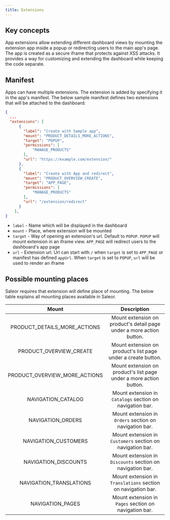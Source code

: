 ```yaml
---
title: Extensions
---
```


## Key concepts

App extensions allow extending different dashboard views by mounting the extension app inside a popup or redirecting users to the main app's page. 
The app is created as a secure iframe that protects against XSS attacks. 
It provides a way for customizing and extending the dashboard while keeping the code separate.

## Manifest
Apps can have multiple extensions. The extension is added by specifying it in the app's manifest. 
The below sample manifest defines two extensions that will be attached to the dashboard:

```json
{
  ...
  "extensions": [
      {
        "label": "Create with Sample app",
        "mount": "PRODUCT_DETAILS_MORE_ACTIONS",
        "target": "POPUP",
        "permissions": [
            "MANAGE_PRODUCTS"
        ],
        "url": "https://example.com/extension/"
      },
      {
        "label": "Create with App and redirect",
        "mount": "PRODUCT_OVERVIEW_CREATE",
        "target": "APP_PAGE",
        "permissions": [
            "MANAGE_PRODUCTS"
        ],
        "url": "/extension/redirect"
      }
    ],
}
```

- `label` - Name which will be displayed in the dashboard
- `mount` - Place, where extension will be mounted
- `target` - Way of opening an extension's url. Default to `POPUP`.
`POPUP` will mount extension in an iframe view. `APP_PAGE` will redirect users to the dashboard's app page
- `url` - Extension url. Url can start with `/` when `target` is set to `APP_PAGE` or manifest has defined `appUrl`. 
When `target` is set to `POPUP`, `url` will be used to render an iframe



## Possible mounting places

Saleor requires that extension will define place of mounting. The below table explains all mounting places available in Saleor.


|   Mount                        | Description                                                           |
|:------------------------------:|:---------------------------------------------------------------------:|
| PRODUCT_DETAILS_MORE_ACTIONS   | Mount extension on product's detail page under a more action button.  |
| PRODUCT_OVERVIEW_CREATE        | Mount extension on product's list page under a create button.         |
| PRODUCT_OVERVIEW_MORE_ACTIONS  | Mount extension on product's list page under a more action button.    |
| NAVIGATION_CATALOG             | Mount extension in `Catalogs` section on navigation bar.              |
| NAVIGATION_ORDERS              | Mount extension in `Orders` section on navigation bar.                |
| NAVIGATION_CUSTOMERS           | Mount extension in `Customers` section on navigation bar.             |
| NAVIGATION_DISCOUNTS           | Mount extension in `Discounts` section on navigation bar.             |
| NAVIGATION_TRANSLATIONS        | Mount extension in `Translations` section on navigation bar.          |
| NAVIGATION_PAGES               | Mount extension in `Pages` section on navigation bar.                 |